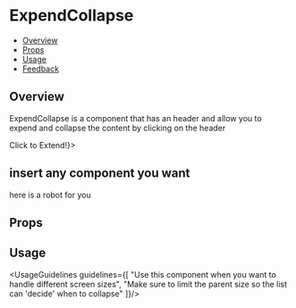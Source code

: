 
<Meta title="Data display/ExpendCollapse" component={ExpendCollapse} />

# ExpendCollapse

- [Overview](#overview)
- [Props](#props)
- [Usage](#usage)
- [Feedback](#feedback)

## Overview

ExpendCollapse is a component that has an header and allow you to expend and collapse the content by clicking on the header

<Canvas>
  <Story name="Overview" args={{}}>
   <div style={{ width: "400px" }}>
         <ExpandCollapse headerComponentRenderer={() => <span>Click to Extend!</span>}>
           <h2>insert any component you want</h2>
           <p>here is a robot for you</p>
           <Icon iconType={Icon.type.SVG} icon={Robot} iconSize={"52px"} tabindex="-1" clickable={true} />
         </ExpandCollapse>
     </div>
  </Story>
</Canvas>

## Props

<ArgsTable of={ExpendCollapse} />

## Usage

<UsageGuidelines guidelines={[
  "Use this component when you want to handle different screen sizes",
  "Make sure to limit the parent size so the list can 'decide' when to collapse"
]}/>
